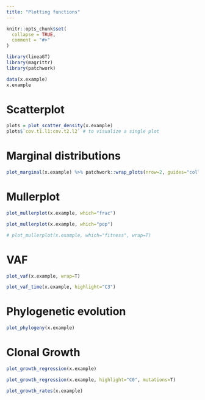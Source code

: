 ---
title: "Plotting functions"
---

```{r, include = FALSE}
knitr::opts_chunk$set(
  collapse = TRUE,
  comment = "#>"
)
```

```{r setup}
library(lineaGT)
library(magrittr)
library(patchwork)
```

```{r}
data(x.example)
x.example
```


# Scatterplot
```{r}
plots = plot_scatter_density(x.example)
plots$`cov.t1.l1:cov.t2.l2` # to visualize a single plot
```


# Marginal distributions
```{r}
plot_marginal(x.example) %>% patchwork::wrap_plots(nrow=2, guides="collect")
```


# Mullerplot
```{r warning=FALSE}
plot_mullerplot(x.example, which="frac")
```

```{r warning=FALSE}
plot_mullerplot(x.example, which="pop")
```

```{r warning=FALSE}
# plot_mullerplot(x.example, which="fitness", wrap=T)
```



# VAF
```{r}
plot_vaf(x.example, wrap=T)
```


```{r}
plot_vaf_time(x.example, highlight="C3")
```



# Phylogenetic evolution

```{r}
plot_phylogeny(x.example)
```



# Clonal Growth
```{r warning=FALSE}
plot_growth_regression(x.example)
```

```{r}
plot_growth_regression(x.example, highlight="C0", mutations=T)
```



```{r warning=FALSE}
plot_growth_rates(x.example)
```


